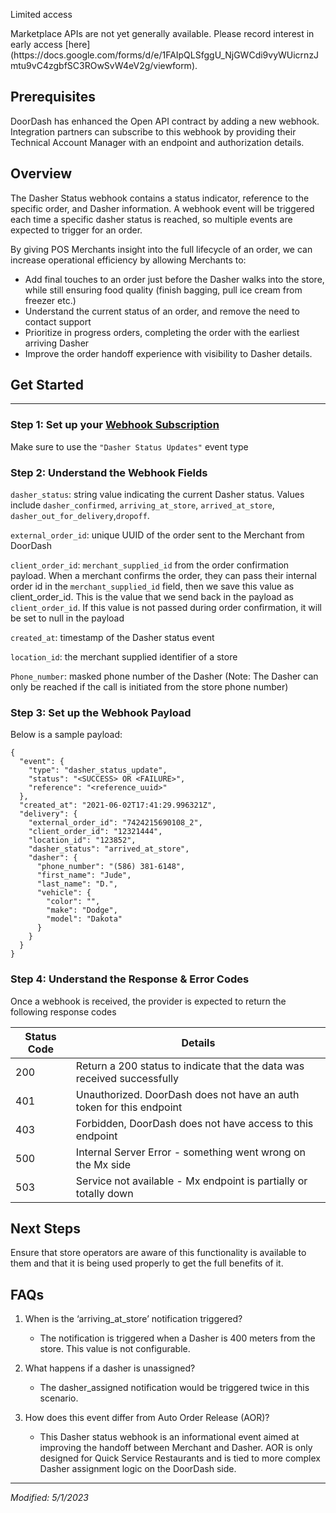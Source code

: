 Limited access

<Warning>
Marketplace APIs are not yet generally available. Please record interest in early access [here](https://docs.google.com/forms/d/e/1FAIpQLSfggU_NjGWCdi9vyWUicrnzJmtu9vC4zgbfSC3ROwSvW4eV2g/viewform).
</Warning>

## Prerequisites[​](#prerequisites "Direct link to heading")

DoorDash has enhanced the Open API contract by adding a new webhook. Integration partners can subscribe to this webhook by providing their Technical Account Manager with an endpoint and authorization details.

## Overview[​](#overview "Direct link to heading")

The Dasher Status webhook contains a status indicator, reference to the specific order, and Dasher information. A webhook event will be triggered each time a specific dasher status is reached, so multiple events are expected to trigger for an order.

By giving POS Merchants insight into the full lifecycle of an order, we can increase operational efficiency by allowing Merchants to:

* Add final touches to an order just before the Dasher walks into the store, while still ensuring food quality (finish bagging, pull ice cream from freezer etc.)
* Understand the current status of an order, and remove the need to contact support
* Prioritize in progress orders, completing the order with the earliest arriving Dasher
* Improve the order handoff experience with visibility to Dasher details.

## Get Started[​](#get-started "Direct link to heading")

---

### Step 1: Set up your [Webhook Subscription](https://developer.doordash.com/portal/integration/marketplace/webhook_subscriptions)[​](#step-1-set-up-your-webhook-subscription "Direct link to heading")

Make sure to use the `"Dasher Status Updates"` event type


### Step 2: Understand the Webhook Fields[​](#step-2-understand-the-webhook-fields "Direct link to heading")

`dasher_status`: string value indicating the current Dasher status. Values include `dasher_confirmed`, `arriving_at_store`, `arrived_at_store`, `dasher_out_for_delivery`,`dropoff`.

`external_order_id`: unique UUID of the order sent to the Merchant from DoorDash

`client_order_id`: `merchant_supplied_id` from the order confirmation payload. When a merchant confirms the order, they can pass their internal order id in the `merchant_supplied_id` field, then we save this value as client\_order\_id. This is the value that we send back in the payload as `client_order_id`. If this value is not passed during order confirmation, it will be set to null in the payload

`created_at`: timestamp of the Dasher status event

`location_id`: the merchant supplied identifier of a store

`Phone_number`: masked phone number of the Dasher (Note: The Dasher can only be reached if the call is initiated from the store phone number)

### Step 3: Set up the Webhook Payload[​](#step-3-set-up-the-webhook-payload "Direct link to heading")

Below is a sample payload:

```
{  
  "event": {  
    "type": "dasher_status_update",  
    "status": "<SUCCESS> OR <FAILURE>",  
    "reference": "<reference_uuid>"  
  },  
  "created_at": "2021-06-02T17:41:29.996321Z",  
  "delivery": {  
    "external_order_id": "7424215690108_2",  
    "client_order_id": "12321444",  
    "location_id": "123852",  
    "dasher_status": "arrived_at_store",  
    "dasher": {  
      "phone_number": "(586) 381-6148",  
      "first_name": "Jude",  
      "last_name": "D.",  
      "vehicle": {  
        "color": "",  
        "make": "Dodge",  
        "model": "Dakota"  
      }  
    }  
  }  
}  

```

### Step 4: Understand the Response & Error Codes[​](#step-4-understand-the-response--error-codes "Direct link to heading")

Once a webhook is received, the provider is expected to return the following response codes

| Status Code | Details |
| --- | --- |
| 200 | Return a 200 status to indicate that the data was received successfully |
| 401 | Unauthorized. DoorDash does not have an auth token for this endpoint |
| 403 | Forbidden, DoorDash does not have access to this endpoint |
| 500 | Internal Server Error - something went wrong on the Mx side |
| 503 | Service not available - Mx endpoint is partially or totally down |

## Next Steps[​](#next-steps "Direct link to heading")

Ensure that store operators are aware of this functionality is available to them and that it is being used properly to get the full benefits of it.

## FAQs[​](#faqs "Direct link to heading")

1. When is the ‘arriving\_at\_store’ notification triggered?

   * The notification is triggered when a Dasher is 400 meters from the store. This value is not configurable.
2. What happens if a dasher is unassigned?

   * The dasher\_assigned notification would be triggered twice in this scenario.
3. How does this event differ from Auto Order Release (AOR)?

   * This Dasher status webhook is an informational event aimed at improving the handoff between Merchant and Dasher. AOR is only designed for Quick Service Restaurants and is tied to more complex Dasher assignment logic on the
     DoorDash side.

---

*Modified: 5/1/2023*

